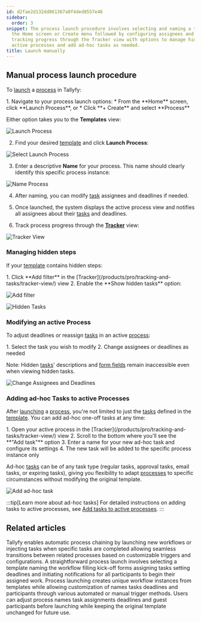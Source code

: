 ```yaml
---
id: d2fae2d132dd861367a0f4ded8557e46
sidebar:
  order: 3
snippet: The process launch procedure involves selecting and naming a template from
  the Home screen or Create menu followed by configuring assignees and deadlines before
  tracking progress through the Tracker view with options to manage hidden steps modify
  active processes and add ad-hoc tasks as needed.
title: Launch manually
---
```



## Manual process launch procedure

To [launch](/products/pro/launching/) a [process](/products/pro/tracking-and-tasks/processes/) in Tallyfy:

<Steps>
1. Navigate to your process launch options:
   * From the **Home** screen, click **Launch Process**, or
   * Click **+ Create** and select **Process**

   Either option takes you to the **Templates** view:

![Launch Process](https://screenshots.tallyfy.com/tallyfy%2Fpro%2Fdesktop-light-launch-process-from-home.png)

2. Find your desired [template](/products/pro/documenting/templates/) and click **Launch Process**:

![Select Launch Process](https://screenshots.tallyfy.com/tallyfy%2Fpro%2Fdesktop-light-click-launch-process.png)

3. Enter a descriptive **Name** for your process. This name should clearly identify this specific process instance:

![Name Process](https://screenshots.tallyfy.com/tallyfy%2Fpro%2Fdesktop-light-name-process-before-launch.png)

4. After naming, you can modify [task](/products/pro/tracking-and-tasks/tasks/) assignees and deadlines if needed.

5. Once launched, the system displays the active process view and notifies all assignees about their [tasks](/products/pro/tracking-and-tasks/tasks/) and deadlines.

6. Track process progress through the **[Tracker](/products/pro/tracking-and-tasks/tracker-view/)** view:

![Tracker View](https://screenshots.tallyfy.com/tallyfy%2Fpro%2Fdesktop-light-showcase-tracker-tab.png)
</Steps>

### Managing hidden steps

If your [template](/products/pro/documenting/templates/) contains hidden steps:

<Steps>
1. Click **Add filter** in the [Tracker](/products/pro/tracking-and-tasks/tracker-view/) view
2. Enable the **Show hidden tasks** option:

![Add filter](https://screenshots.tallyfy.com/tallyfy%2Fpro%2Fdesktop-light-click-filter.png)

![Hidden Tasks](https://screenshots.tallyfy.com/tallyfy%2Fpro%2Fdesktop-light-click-show-hidden-tasks.png)
</Steps>

### Modifying an active Process

To adjust deadlines or reassign [tasks](/products/pro/tracking-and-tasks/tasks/) in an active [process](/products/pro/tracking-and-tasks/processes/):

<Steps>
1. Select the task you wish to modify
2. Change assignees or deadlines as needed
</Steps>

Note: Hidden [tasks](/products/pro/tracking-and-tasks/tasks/)\' descriptions and [form fields](/products/pro/tracking-and-tasks/tasks/what-are-form-fields-in-tallyfy/) remain inaccessible even when viewing hidden tasks.

![Change Assignees and Deadlines](https://screenshots.tallyfy.com/tallyfy%2Fpro%2Fdesktop-light-change-deadlines-ongoing-process.png)

### Adding ad-hoc Tasks to active Processes

After [launching](/products/pro/launching/) a [process](/products/pro/tracking-and-tasks/processes/), you're not limited to just the [tasks](/products/pro/tracking-and-tasks/tasks/) defined in the [template](/products/pro/documenting/templates/). You can add ad-hoc one-off tasks at any time:

<Steps>
1. Open your active process in the [Tracker](/products/pro/tracking-and-tasks/tracker-view/) view
2. Scroll to the bottom where you'll see the **"Add task"** option
3. Enter a name for your new ad-hoc task and configure its settings
4. The new task will be added to the specific process instance only
</Steps>

Ad-hoc [tasks](/products/pro/tracking-and-tasks/tasks/) can be of any task type (regular tasks, approval tasks, email tasks, or expiring tasks), giving you flexibility to adapt [processes](/products/pro/tracking-and-tasks/processes/) to specific circumstances without modifying the original template.

![Add ad-hoc task](https://screenshots.tallyfy.com/tallyfy%2Fpro%2Fdesktop-light-add-task-to-ongoing-process.png)

:::tip[Learn more about ad-hoc tasks]
For detailed instructions on adding tasks to active processes, see [Add tasks to active processes](/products/pro/tracking-and-tasks/processes/edit-processes/how-can-i-add-tasks-to-active-processes-on-tallyfy/).
:::


## Related articles
<CardGrid>
<LinkTitleCard header="<b>Launching > Launch another process when a task is completed</b>" href="/products/pro/launching/launch-process-when-task-is-completed/" > Tallyfy enables automatic process chaining by launching new workflows or injecting tasks when specific tasks are completed allowing seamless transitions between related processes based on customizable triggers and configurations. </LinkTitleCard>
<LinkTitleCard header="<b>Tutorials > Launch a process</b>" href="/products/pro/tutorials/your-first-process/" > A straightforward process launch involves selecting a template naming the workflow filling kick-off forms assigning tasks setting deadlines and initiating notifications for all participants to begin their assigned work. </LinkTitleCard>
<LinkTitleCard header="<b>Pro > Launching</b>" href="/products/pro/launching/" > Process launching creates unique workflow instances from templates while allowing customization of names tasks deadlines and participants through various automated or manual trigger methods. </LinkTitleCard>
<LinkTitleCard header="<b>Launching > Edit before launch</b>" href="/products/pro/launching/how-can-i-edit-a-process-before-launching/" > Users can adjust process names task assignments deadlines and guest participants before launching while keeping the original template unchanged for future use. </LinkTitleCard>
</CardGrid>